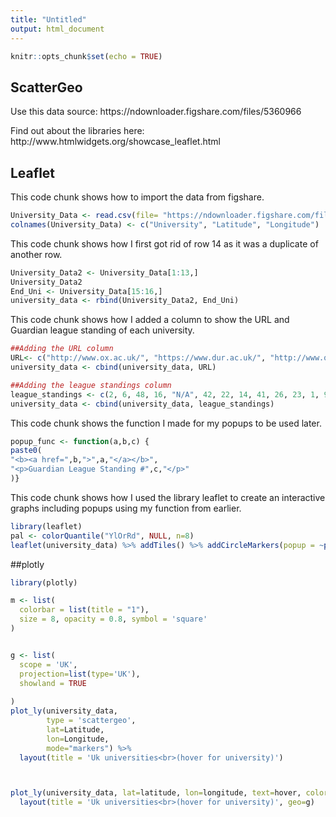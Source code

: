 ```yaml
---
title: "Untitled"
output: html_document
---
```


```r
knitr::opts_chunk$set(echo = TRUE)
```

## ScatterGeo

Use this data source: https://ndownloader.figshare.com/files/5360966

Find out about the libraries here: http://www.htmlwidgets.org/showcase_leaflet.html

## Leaflet

This code chunk shows how to import the data from figshare.
```r
University_Data <- read.csv(file= "https://ndownloader.figshare.com/files/5360966")
colnames(University_Data) <- c("University", "Latitude", "Longitude")
```


This code chunk shows how I first got rid of row 14 as it was a duplicate of another row.
```r
University_Data2 <- University_Data[1:13,]
University_Data2 
End_Uni <- University_Data[15:16,]
university_data <- rbind(University_Data2, End_Uni)
```

This code chunk shows how I added a column to show the URL and Guardian league standing of each university.
```r
##Adding the URL column
URL<- c("http://www.ox.ac.uk/", "https://www.dur.ac.uk/", "http://www.qub.ac.uk/", "https://www.leeds.ac.uk/", "http://www.uwe.ac.uk/", "http://www.kcl.ac.uk/", "http://www.ed.ac.uk/", "http://www.ucl.ac.uk/", "http://www.sheffield.ac.uk/", "http://www.gla.ac.uk/", "https://www.kent.ac.uk/",  "https://www.cam.ac.uk/", "http://www2.gre.ac.uk/", "http://www.birmingham.ac.uk/", "http://polytech.univ-tours.fr/" )
university_data <- cbind(university_data, URL)

##Adding the league standings column
league_standings <- c(2, 6, 48, 16, "N/A", 42, 22, 14, 41, 26, 23, 1, 98, 13, "N/A")
university_data <- cbind(university_data, league_standings)

```

This code chunk shows the function I made for my popups to be used later.
```r
popup_func <- function(a,b,c) {
paste0(
"<b><a href=",b,">",a,"</a></b>",
"<p>Guardian League Standing #",c,"</p>"
)}
```

This code chunk shows how I used the library leaflet to create an interactive graphs including popups using my function from earlier.
```r
library(leaflet)
pal <- colorQuantile("YlOrRd", NULL, n=8)
leaflet(university_data) %>% addTiles() %>% addCircleMarkers(popup = ~popup_func(University,URL,league_standings))
```

##plotly

```r
library(plotly)

m <- list(
  colorbar = list(title = "1"),
  size = 8, opacity = 0.8, symbol = 'square'
)


g <- list(
  scope = 'UK',
  projection=list(type='UK'),
  showland = TRUE
 
)
plot_ly(university_data,
        type = 'scattergeo', 
        lat=Latitude, 
        lon=Longitude, 
        mode="markers") %>%
  layout(title = 'Uk universities<br>(hover for university)')



plot_ly(university_data, lat=latitude, lon=longitude, text=hover, color=cnt, , locationmode= 'UK', mode=markers, marker=m)%/%
  layout(title = 'Uk universities<br>(hover for university)', geo=g)

```

